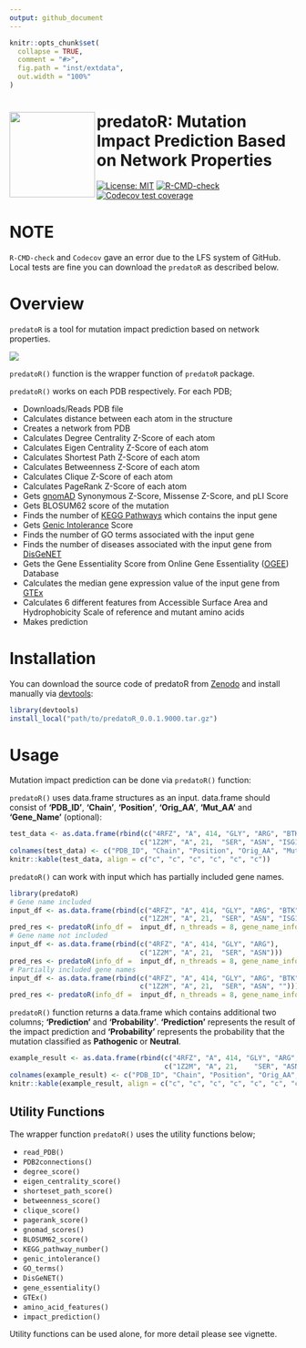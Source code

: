 ```yaml
---
output: github_document
---
```


<!-- README.md is generated from README.Rmd. Please edit that file -->

```r
knitr::opts_chunk$set(
  collapse = TRUE,
  comment = "#>",
  fig.path = "inst/extdata",
  out.width = "100%"
)
```

# <img src="https://github.com/berkgurdamar/predatoR/blob/main/inst/extdata/predator_logo.png?raw=true" align="left" height=150/> predatoR: Mutation Impact Prediction Based on Network Properties

<!-- badges: start -->
[![License: MIT](https://img.shields.io/badge/License-MIT-yellow.svg)](https://opensource.org/licenses/MIT)
[![R-CMD-check](https://github.com/berkgurdamar/predatoR/actions/workflows/R-CMD-check.yaml/badge.svg)](https://github.com/berkgurdamar/predatoR/actions/workflows/R-CMD-check.yaml)
[![Codecov test coverage](https://codecov.io/gh/berkgurdamar/predatoR/branch/main/graph/badge.svg)](https://app.codecov.io/gh/berkgurdamar/predatoR?branch=main)
<!-- badges: end -->

<!-- <br /> -->
<!-- <br /> -->

# NOTE

`R-CMD-check` and `Codecov` gave an error due to the LFS system of GitHub. Local tests are fine you can download the `predatoR` as described below.


# Overview

`predatoR` is a tool for mutation impact prediction based on network properties.

<img src="https://github.com/berkgurdamar/predatoR/blob/main/vignettes/predatoR_workflow.png?raw=true" style="max-width:100%;" />

`predatoR()` function is the wrapper function of `predatoR` package.

`predatoR()` works on each PDB respectively. For each PDB;  

 - Downloads/Reads PDB file
 - Calculates distance between each atom in the structure
 - Creates a network from PDB
 - Calculates Degree Centrality Z-Score of each atom
 - Calculates Eigen Centrality Z-Score of each atom
 - Calculates Shortest Path Z-Score of each atom
 - Calculates Betweenness Z-Score of each atom
 - Calculates Clique Z-Score of each atom
 - Calculates PageRank Z-Score of each atom
 - Gets [gnomAD](https://gnomad.broadinstitute.org/) Synonymous Z-Score, Missense Z-Score, and pLI Score
 - Gets BLOSUM62 score of the mutation
 - Finds the number of [KEGG Pathways](https://www.genome.jp/kegg/) which contains the input gene
 - Gets [Genic Intolerance](http://genic-intolerance.org/) Score
 - Finds the number of GO terms associated with the input gene
 - Finds the number of diseases associated with the input gene from [DisGeNET](https://www.disgenet.org/)
 - Gets the Gene Essentiality Score from Online Gene Essentiality ([OGEE](https://v3.ogee.info/#/home)) Database
 - Calculates the median gene expression value of the input gene from [GTEx](https://gtexportal.org/home/)
 - Calculates 6 different features from Accessible Surface Area and Hydrophobicity Scale of reference and mutant amino acids
 - Makes prediction

# Installation

You can download the source code of predatoR from [Zenodo](https://doi.org/10.5281/zenodo.6588575) and install manually via [devtools](https://www.r-project.org/nosvn/pandoc/devtools.html):

``` r
library(devtools)
install_local("path/to/predatoR_0.0.1.9000.tar.gz")
```

# Usage

Mutation impact prediction can be done via `predatoR()` function:

`predatoR()` uses data.frame structures as an input. data.frame should consist of __'PDB_ID'__, __'Chain'__, __'Position'__, __'Orig_AA'__, __'Mut_AA'__ and __'Gene_Name'__ (optional):

```r
test_data <- as.data.frame(rbind(c("4RFZ", "A", 414, "GLY", "ARG", "BTK"),
                                c("1Z2M", "A", 21,	"SER", "ASN", "ISG15")))
colnames(test_data) <- c("PDB_ID", "Chain", "Position", "Orig_AA", "Mut_AA", "Gene_Name")
knitr::kable(test_data, align = c("c", "c", "c", "c", "c", "c"))
```

`predatoR()` can work with input which has partially included gene names.

```r
library(predatoR)
# Gene name included
input_df <- as.data.frame(rbind(c("4RFZ", "A", 414, "GLY", "ARG", "BTK"),
                                c("1Z2M", "A", 21,	"SER", "ASN", "ISG15")))
pred_res <- predatoR(info_df =  input_df, n_threads = 8, gene_name_info = TRUE)
# Gene name not included
input_df <- as.data.frame(rbind(c("4RFZ", "A", 414, "GLY", "ARG"),
                                c("1Z2M", "A", 21,	"SER", "ASN")))
pred_res <- predatoR(info_df =  input_df, n_threads = 8, gene_name_info = FALSE)
# Partially included gene names
input_df <- as.data.frame(rbind(c("4RFZ", "A", 414, "GLY", "ARG", "BTK"),
                                c("1Z2M", "A", 21,	"SER", "ASN", "")))
pred_res <- predatoR(info_df =  input_df, n_threads = 8, gene_name_info = TRUE)
```

`predatoR()` function returns a data.frame which contains additional two columns; __'Prediction'__ and __'Probability'__. __'Prediction'__ represents the result of the impact prediction and __'Probability'__ represents the probability that the mutation classified as __Pathogenic__ or __Neutral__.

```r
example_result <- as.data.frame(rbind(c("4RFZ", "A", 414, "GLY", "ARG", "BTK", "Pathogenic", "0.7666323"),
                                      c("1Z2M", "A", 21,	"SER", "ASN", "ISG15", "Nautral", "0.7704317")))
colnames(example_result) <- c("PDB_ID", "Chain", "Position", "Orig_AA", "Mut_AA", "Gene_Name", "Prediction", "Probability")
knitr::kable(example_result, align = c("c", "c", "c", "c", "c", "c", "c", "c"))
```


## Utility Functions

The wrapper function `predatoR()` uses the utility functions below;

 - `read_PDB()`
 - `PDB2connections()`
 - `degree_score()`
 - `eigen_centrality_score()`
 - `shorteset_path_score()`
 - `betweenness_score()`
 - `clique_score()`
 - `pagerank_score()`
 - `gnomad_scores()`
 - `BLOSUM62_score()`
 - `KEGG_pathway_number()`
 - `genic_intolerance()`
 - `GO_terms()`
 - `DisGeNET()`
 - `gene_essentiality()`
 - `GTEx()`
 - `amino_acid_features()`
 - `impact_prediction()`
 
Utility functions can be used alone, for more detail please see vignette.
